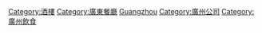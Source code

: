 [[Category:酒樓|Category:酒樓]]
[[Category:廣東餐廳|Category:廣東餐廳]]
[[Category:各城市餐廳|Guangzhou]]
[[Category:廣州公司|Category:廣州公司]]
[[Category:廣州飲食|Category:廣州飲食]]